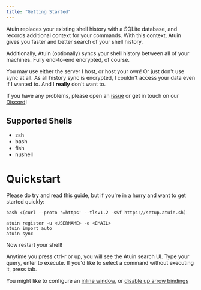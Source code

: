 ```yaml
---
title: "Getting Started"
---
```


Atuin replaces your existing shell history with a SQLite database, and records
additional context for your commands. With this context, Atuin gives you faster
and better search of your shell history.

Additionally, Atuin (optionally) syncs your shell history between all of your
machines. Fully end-to-end encrypted, of course.

You may use either the server I host, or host your own! Or just don't use sync
at all. As all history sync is encrypted, I couldn't access your data even if I
wanted to. And I **really** don't want to.

If you have any problems, please open an [issue](https://github.com/ellie/atuin/issues) or get in touch on our [Discord](https://discord.gg/Fq8bJSKPHh)!

## Supported Shells

- zsh
- bash
- fish
- nushell
 
# Quickstart

Please do try and read this guide, but if you're in a hurry and want to get
started quickly:

```
bash <(curl --proto '=https' --tlsv1.2 -sSf https://setup.atuin.sh)

atuin register -u <USERNAME> -e <EMAIL>
atuin import auto
atuin sync
```

Now restart your shell! 

Anytime you press ctrl-r or up, you will see the Atuin search UI. Type your
query, enter to execute. If you'd like to select a command without executing
it, press tab.

You might like to configure an [inline
window](https://atuin.sh/docs/config/#inline_height), or [disable up arrow
bindings](https://atuin.sh/docs/key-binding#disable-up-arrow)
